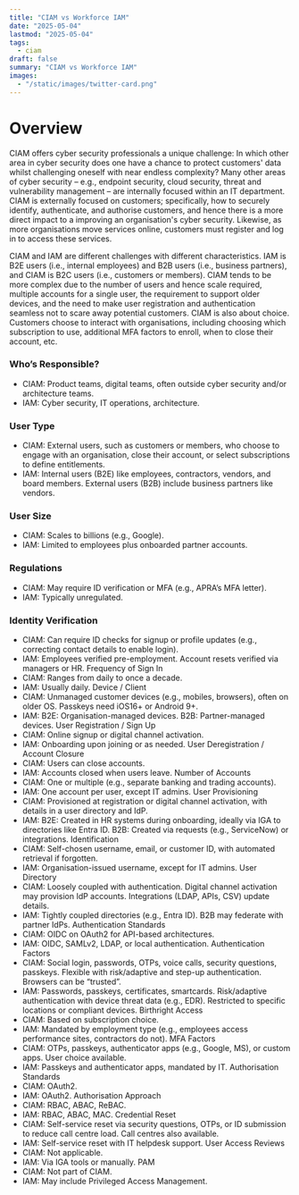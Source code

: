 ```yaml
---
title: "CIAM vs Workforce IAM"
date: "2025-05-04"
lastmod: "2025-05-04"
tags:
  - ciam
draft: false
summary: "CIAM vs Workforce IAM"
images:
  - "/static/images/twitter-card.png"
---
```


# Overview

CIAM offers cyber security professionals a unique challenge: In which other area  in cyber security does one have a chance to protect customers' data whilst challenging oneself with near endless complexity? Many other areas of cyber security – e.g., endpoint security, cloud security, threat and vulnerability management – are internally focused within an IT department. CIAM is externally focused on customers; specifically, how to securely identify, authenticate, and authorise customers, and hence there is a more direct impact to a improving an organisation's cyber security. 
Likewise, as more organisations move services online, customers must register and log in to access these services. 

CIAM and IAM are different challenges with different characteristics. IAM is B2E users (i.e., internal employees) and B2B users (i.e., business partners), and CIAM is B2C users (i.e., customers or members).
CIAM tends to be more complex due to the number of users and hence scale required, multiple accounts for a single user, the requirement to support older devices, and the need to make user registration and authentication seamless not to scare away potential customers. CIAM is also about choice. Customers choose to interact with organisations, including choosing which subscription to use, additional MFA factors to enroll, when to close their account, etc.

### Who’s Responsible?
- CIAM: Product teams, digital teams, often outside cyber security and/or architecture teams.
- IAM: Cyber security, IT operations, architecture.
### User Type
- CIAM: External users, such as customers or members, who choose to engage with an organisation, close their account, or select subscriptions to define entitlements.
- IAM: Internal users (B2E) like employees, contractors, vendors, and board members. External users (B2B) include business partners like vendors.
### User Size
- CIAM: Scales to billions (e.g., Google).
- IAM: Limited to employees plus onboarded partner accounts.
### Regulations
- CIAM: May require ID verification or MFA (e.g., APRA’s MFA letter).
- IAM: Typically unregulated.
### Identity Verification
- CIAM: Can require ID checks for signup or profile updates (e.g., correcting contact details to enable login).
- IAM: Employees verified pre-employment. Account resets verified via managers or HR.
Frequency of Sign In
- CIAM: Ranges from daily to once a decade.
- IAM: Usually daily.
Device / Client
- CIAM: Unmanaged customer devices (e.g., mobiles, browsers), often on older OS. Passkeys need iOS16+ or Android 9+.
- IAM: B2E: Organisation-managed devices. B2B: Partner-managed devices.
User Registration / Sign Up
- CIAM: Online signup or digital channel activation.
- IAM: Onboarding upon joining or as needed.
User Deregistration / Account Closure
- CIAM: Users can close accounts.
- IAM: Accounts closed when users leave.
Number of Accounts
- CIAM: One or multiple (e.g., separate banking and trading accounts).
- IAM: One account per user, except IT admins.
User Provisioning
- CIAM: Provisioned at registration or digital channel activation, with details in a user directory and IdP.
- IAM: B2E: Created in HR systems during onboarding, ideally via IGA to directories like Entra ID. B2B: Created via requests (e.g., ServiceNow) or integrations.
Identification
- CIAM: Self-chosen username, email, or customer ID, with automated retrieval if forgotten.
- IAM: Organisation-issued username, except for IT admins.
User Directory
- CIAM: Loosely coupled with authentication. Digital channel activation may provision IdP accounts. Integrations (LDAP, APIs, CSV) update details.
- IAM: Tightly coupled directories (e.g., Entra ID). B2B may federate with partner IdPs.
Authentication Standards
- CIAM: OIDC on OAuth2 for API-based architectures.
- IAM: OIDC, SAMLv2, LDAP, or local authentication.
Authentication Factors
- CIAM: Social login, passwords, OTPs, voice calls, security questions, passkeys. Flexible with risk/adaptive and step-up authentication. Browsers can be “trusted”.
- IAM: Passwords, passkeys, certificates, smartcards. Risk/adaptive authentication with device threat data (e.g., EDR). Restricted to specific locations or compliant devices.
Birthright Access
- CIAM: Based on subscription choice.
- IAM: Mandated by employment type (e.g., employees access performance sites, contractors do not).
MFA Factors
- CIAM: OTPs, passkeys, authenticator apps (e.g., Google, MS), or custom apps. User choice available.
- IAM: Passkeys and authenticator apps, mandated by IT.
Authorisation Standards
- CIAM: OAuth2.
- IAM: OAuth2.
Authorisation Approach
- CIAM: RBAC, ABAC, ReBAC.
- IAM: RBAC, ABAC, MAC.
Credential Reset
- CIAM: Self-service reset via security questions, OTPs, or ID submission to reduce call centre load. Call centres also available.
- IAM: Self-service reset with IT helpdesk support.
User Access Reviews
- CIAM: Not applicable.
- IAM: Via IGA tools or manually.
PAM
- CIAM: Not part of CIAM.
- IAM: May include Privileged Access Management.

